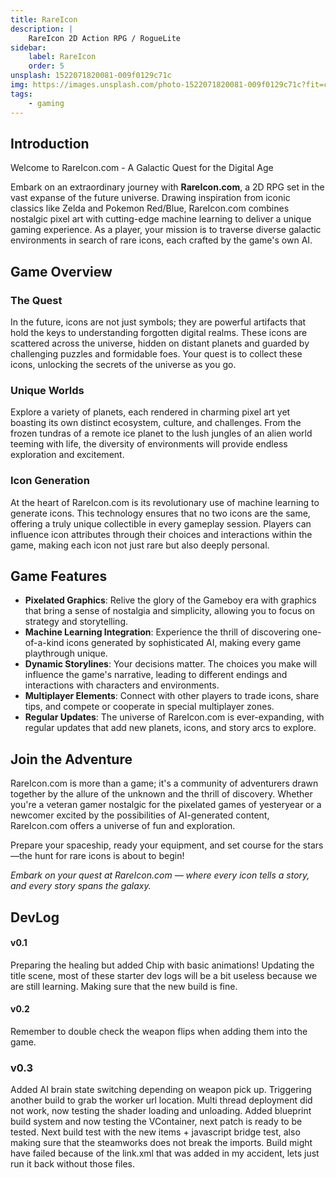 ```yaml
---
title: RareIcon
description: |
    RareIcon 2D Action RPG / RogueLite
sidebar:
    label: RareIcon
    order: 5
unsplash: 1522071820081-009f0129c71c
img: https://images.unsplash.com/photo-1522071820081-009f0129c71c?fit=crop&w=1400&h=700&q=75
tags:
    - gaming
---
```



## Introduction

Welcome to RareIcon.com - A Galactic Quest for the Digital Age

Embark on an extraordinary journey with **RareIcon.com**, a 2D RPG set in the vast expanse of the future universe.
Drawing inspiration from iconic classics like Zelda and Pokemon Red/Blue, RareIcon.com combines nostalgic pixel art with cutting-edge machine learning to deliver a unique gaming experience.
As a player, your mission is to traverse diverse galactic environments in search of rare icons, each crafted by the game's own AI.

## Game Overview

### The Quest

In the future, icons are not just symbols; they are powerful artifacts that hold the keys to understanding forgotten digital realms.
These icons are scattered across the universe, hidden on distant planets and guarded by challenging puzzles and formidable foes.
Your quest is to collect these icons, unlocking the secrets of the universe as you go.

### Unique Worlds

Explore a variety of planets, each rendered in charming pixel art yet boasting its own distinct ecosystem, culture, and challenges.
From the frozen tundras of a remote ice planet to the lush jungles of an alien world teeming with life, the diversity of environments will provide endless exploration and excitement.

### Icon Generation

At the heart of RareIcon.com is its revolutionary use of machine learning to generate icons.
This technology ensures that no two icons are the same, offering a truly unique collectible in every gameplay session.
Players can influence icon attributes through their choices and interactions within the game, making each icon not just rare but also deeply personal.

## Game Features

-   **Pixelated Graphics**: Relive the glory of the Gameboy era with graphics that bring a sense of nostalgia and simplicity, allowing you to focus on strategy and storytelling.
-   **Machine Learning Integration**: Experience the thrill of discovering one-of-a-kind icons generated by sophisticated AI, making every game playthrough unique.
-   **Dynamic Storylines**: Your decisions matter. The choices you make will influence the game's narrative, leading to different endings and interactions with characters and environments.
-   **Multiplayer Elements**: Connect with other players to trade icons, share tips, and compete or cooperate in special multiplayer zones.
-   **Regular Updates**: The universe of RareIcon.com is ever-expanding, with regular updates that add new planets, icons, and story arcs to explore.

## Join the Adventure

RareIcon.com is more than a game; it's a community of adventurers drawn together by the allure of the unknown and the thrill of discovery.
Whether you're a veteran gamer nostalgic for the pixelated games of yesteryear or a newcomer excited by the possibilities of AI-generated content, RareIcon.com offers a universe of fun and exploration.

Prepare your spaceship, ready your equipment, and set course for the stars—the hunt for rare icons is about to begin!

_Embark on your quest at RareIcon.com — where every icon tells a story, and every story spans the galaxy._

## DevLog

#### v0.1

Preparing the healing but added Chip with basic animations!
Updating the title scene, most of these starter dev logs will be a bit useless because we are still learning.
Making sure that the new build is fine.


#### v0.2

Remember to double check the weapon flips when adding them into the game.

### v0.3

Added AI brain state switching depending on weapon pick up.
Triggering another build to grab the worker url location.
Multi thread deployment did not work, now testing the shader loading and unloading.
Added blueprint build system and now testing the VContainer, next patch is ready to be tested.
Next build test with the new items + javascript bridge test, also making sure that the steamworks does not break the imports.
Build might have failed because of the link.xml that was added in my accident, lets just run it back without those files.